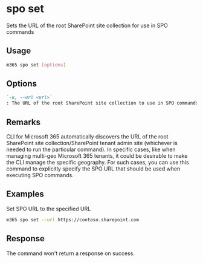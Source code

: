 
# spo set

Sets the URL of the root SharePoint site collection for use in SPO commands

## Usage

```sh
m365 spo set [options]
```

## Options

```md defintion-list
`-u, --url <url>`
: The URL of the root SharePoint site collection to use in SPO commands
```

<Global />

## Remarks

CLI for Microsoft 365 automatically discovers the URL of the root SharePoint site collection/SharePoint tenant admin site (whichever is needed to run the particular command). In specific cases, like when managing multi-geo Microsoft 365 tenants, it could be desirable to make the CLI manage the specific geography. For such cases, you can use this command to explicitly specify the SPO URL that should be used when executing SPO commands.

## Examples

Set SPO URL to the specified URL

```sh
m365 spo set --url https://contoso.sharepoint.com
```

## Response

The command won't return a response on success.
